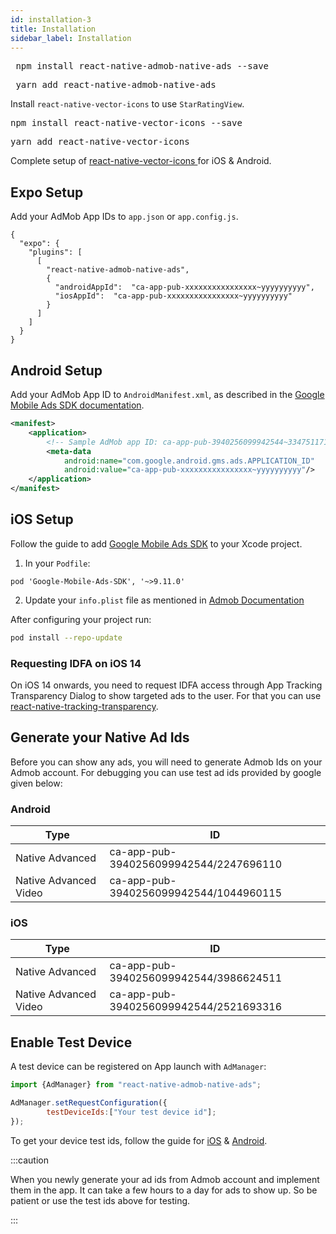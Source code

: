 ```yaml
---
id: installation-3
title: Installation
sidebar_label: Installation
---
```



<Tabs>
  <TabItem value="npm" label="npm" default>
    <pre> npm install react-native-admob-native-ads --save </pre>
  </TabItem>
  <TabItem value="yarn" label="yarn">
    <pre> yarn add react-native-admob-native-ads </pre>
  </TabItem>
</Tabs>

Install `react-native-vector-icons` to use `StarRatingView`.

<Tabs>
  <TabItem value="npm" label="npm" default>
    <pre>npm install react-native-vector-icons --save</pre>
  </TabItem>
  <TabItem value="yarn" label="yarn">
    <pre>yarn add react-native-vector-icons</pre>
  </TabItem>
</Tabs>

Complete setup of [react-native-vector-icons ](https://github.com/oblador/react-native-vector-icons) for iOS & Android.

## Expo Setup

Add your AdMob App IDs to `app.json` or `app.config.js`.

```
{
  "expo": {
    "plugins": [
      [
        "react-native-admob-native-ads",
        {
          "androidAppId":  "ca-app-pub-xxxxxxxxxxxxxxxx~yyyyyyyyyy",
          "iosAppId":  "ca-app-pub-xxxxxxxxxxxxxxxx~yyyyyyyyyy"
        }
      ]
    ]
  }
}
```

## Android Setup

Add your AdMob App ID to `AndroidManifest.xml`, as described in the [Google Mobile Ads SDK documentation](https://developers.google.com/admob/android/quick-start#update_your_androidmanifestxml).

```xml
<manifest>
    <application>
        <!-- Sample AdMob app ID: ca-app-pub-3940256099942544~3347511713 -->
        <meta-data
            android:name="com.google.android.gms.ads.APPLICATION_ID"
            android:value="ca-app-pub-xxxxxxxxxxxxxxxx~yyyyyyyyyy"/>
    </application>
</manifest>
```

## iOS Setup

Follow the guide to add [Google Mobile Ads SDK](https://developers.google.com/admob/ios/quick-start#import_the_mobile_ads_sdk) to your Xcode project.

1. In your `Podfile`:

```
pod 'Google-Mobile-Ads-SDK', '~>9.11.0'
```

2. Update your `info.plist` file as mentioned in [Admob Documentation](https://developers.google.com/admob/ios/quick-start#update_your_infoplist)

After configuring your project run:

```bash
pod install --repo-update
```

### Requesting IDFA on iOS 14

On iOS 14 onwards, you need to request IDFA access through App Tracking Transparency Dialog to show targeted ads to the user. For that you can use [react-native-tracking-transparency](https://github.com/mrousavy/react-native-tracking-transparency).

## Generate your Native Ad Ids

Before you can show any ads, you will need to generate Admob Ids on your Admob account. For debugging you can use test ad ids provided by google given below:

### Android

| Type                  | ID                                     |
| --------------------- | -------------------------------------- |
| Native Advanced       | ca-app-pub-3940256099942544/2247696110 |
| Native Advanced Video | ca-app-pub-3940256099942544/1044960115 |

### iOS

| Type                  | ID                                     |
| --------------------- | -------------------------------------- |
| Native Advanced       | ca-app-pub-3940256099942544/3986624511 |
| Native Advanced Video | ca-app-pub-3940256099942544/2521693316 |

## Enable Test Device

A test device can be registered on App launch with `AdManager`:

```jsx
import {AdManager} from "react-native-admob-native-ads";

AdManager.setRequestConfiguration({
        testDeviceIds:["Your test device id"];
});
```

To get your device test ids, follow the guide for [iOS](https://developers.google.com/admob/ios/test-ads#enable_test_devices) & [Android](https://developers.google.com/admob/ios/test-ads#enable_test_devices).

:::caution

When you newly generate your ad ids from Admob account and implement them in the app. It can take a few hours to a day for ads to show up. So be patient or use the test ids above for testing.

:::

